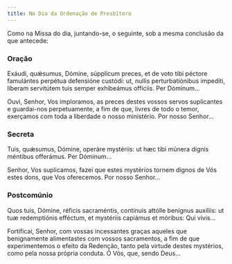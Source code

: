```yaml
---
title: No Dia da Ordenação de Presbítero
---
```


<aside>
  Como na Missa do dia, juntando-se, o seguinte, sob a mesma conclusão da que
  antecede:
</aside>

### Oração

<div class="side-by-side not-content">

Exáudi, quǽsumus, Dómine, súpplicum preces, et de voto tibi péctore famulántes perpétua defensióne custódi: ut, nullis perturbatiónibus impedíti, líberam servitútem tuis semper exhibeámus offíciis. Per Dóminum...

Ouvi, Senhor, Vos imploramos, as preces destes vossos servos suplicantes e guardai-nos perpetuamente, a fim de que, livres de todo o temor, exerçamos com toda a liberdade o nosso ministério. Por nosso Senhor...

</div>

### Secreta

<div class="side-by-side not-content">

Tuis, quǽsumus, Dómine, operáre mystériis: ut hæc tibi múnera dignis méntibus offerámus. Per Dóminum...

Senhor, Vos suplicamos, fazei que estes mystérios tornem dignos de Vós estes dons, que Vos oferecemos. Por nosso Senhor...

</div>

### Postcomúnio

<div class="side-by-side not-content">

Quos tuis, Dómine, réficis sacraméntis, contínuis attólle benígnus auxíliis: ut tuæ redemptiónis efféctum, et mystériis capiámus et móribus: Qui vivis...

Fortificai, Senhor, com vossas incessantes graças aqueles que benignamente alimentastes com vossos sacramentos, a fim de que experimentemos o efeito da Redenção, tanto pela virtude destes mystérios, como pela nossa própria conduta. Ó Vós, que, sendo Deus...

</div>
